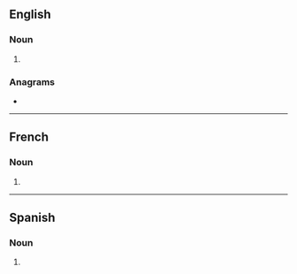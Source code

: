{{also|Piercings}}

==English==

===Noun===
{{head|en|noun plural form}}

# {{plural of|piercing|lang=en}}

===Anagrams===
* {{l|en|précising}}

----

==French==

===Noun===
{{head|fr|noun plural form|g=?}}

# {{plural of|piercing|lang=fr}}

----

==Spanish==

===Noun===
{{head|es|noun form}}

# {{plural of|piercing|lang=es}}